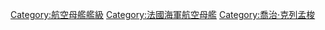 {{noteTA|G1=People}}
{{catmain|克里孟梭級航空母艦}}
{{Commons category|Clemenceau class aircraft carriers}}
[[Category:航空母艦艦級|Category:航空母艦艦級]]
[[Category:法國海軍航空母艦|Category:法國海軍航空母艦]]
[[Category:喬治·克列孟梭|Category:喬治·克列孟梭]]